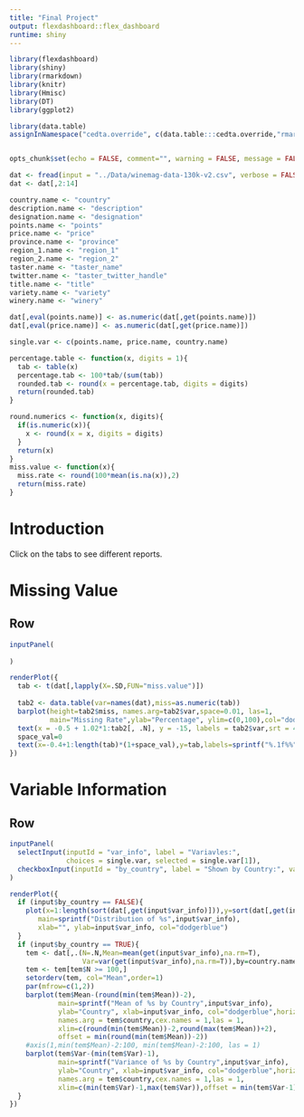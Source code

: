 ```yaml
---
title: "Final Project"
output: flexdashboard::flex_dashboard
runtime: shiny
---
```



```r
library(flexdashboard)
library(shiny)
library(rmarkdown)
library(knitr)
library(Hmisc)
library(DT)
library(ggplot2)

library(data.table)
assignInNamespace("cedta.override", c(data.table:::cedta.override,"rmarkdown"), "data.table")


opts_chunk$set(echo = FALSE, comment="", warning = FALSE, message = FALSE, tidy.opts=list(width.cutoff=55), tidy = TRUE)

```


```r
dat <- fread(input = "../Data/winemag-data-130k-v2.csv", verbose = FALSE,na.strings=c(""))
dat <- dat[,2:14]

```


```r
country.name <- "country"
description.name <- "description"           
designation.name <- "designation"           
points.name <- "points"               
price.name <- "price"                 
province.name <- "province"              
region_1.name <- "region_1"              
region_2.name <- "region_2"             
taster.name <- "taster_name"           
twitter.name <- "taster_twitter_handle" 
title.name <- "title"                 
variety.name <- "variety"              
winery.name <- "winery"               

dat[,eval(points.name)] <- as.numeric(dat[,get(points.name)])
dat[,eval(price.name)] <- as.numeric(dat[,get(price.name)])

single.var <- c(points.name, price.name, country.name)


```

```r
percentage.table <- function(x, digits = 1){
  tab <- table(x)
  percentage.tab <- 100*tab/(sum(tab))
  rounded.tab <- round(x = percentage.tab, digits = digits)
  return(rounded.tab)
}

round.numerics <- function(x, digits){
  if(is.numeric(x)){
    x <- round(x = x, digits = digits)
  }
  return(x)
}
miss.value <- function(x){
  miss.rate <- round(100*mean(is.na(x)),2)
  return(miss.rate)
}
```


Introduction
=====================================  


Click on the tabs to see different reports.


Missing Value
===================================


Row {data-height=500}
-------------------------------------

```r
inputPanel(
  
)

renderPlot({
  tab <- t(dat[,lapply(X=.SD,FUN="miss.value")])
  
  tab2 <- data.table(var=names(dat),miss=as.numeric(tab))
  barplot(height=tab2$miss, names.arg=tab2$var,space=0.01, las=1,
          main="Missing Rate",ylab="Percentage", ylim=c(0,100),col="dodgerblue")
  text(x = -0.5 + 1.02*1:tab2[, .N], y = -15, labels = tab2$var,srt = 45, cex = 1, pos = 2)
  space_val=0
  text(x=-0.4+1:length(tab)*(1+space_val),y=tab,labels=sprintf("%.1f%%",tab),pos=3)
})
```

Variable Information
=====================================  


Row {data-height=800}
-------------------------------------

```r
inputPanel(
  selectInput(inputId = "var_info", label = "Variavles:",
              choices = single.var, selected = single.var[1]),
  checkboxInput(inputId = "by_country", label = "Shown by Country:", value = FALSE)
)

renderPlot({
  if (input$by_country == FALSE){
    plot(x=1:length(sort(dat[,get(input$var_info)])),y=sort(dat[,get(input$var_info)]), 
       main=sprintf("Distribution of %s",input$var_info),
       xlab="", ylab=input$var_info, col="dodgerblue")
  }
  if (input$by_country == TRUE){
    tem <- dat[,.(N=.N,Mean=mean(get(input$var_info),na.rm=T),
                  Var=var(get(input$var_info),na.rm=T)),by=country.name]
    tem <- tem[tem$N >= 100,]
    setorderv(tem, col="Mean",order=1)
    par(mfrow=c(1,2))
    barplot(tem$Mean-(round(min(tem$Mean))-2), 
            main=sprintf("Mean of %s by Country",input$var_info),
            ylab="Country", xlab=input$var_info, col="dodgerblue",horiz=TRUE,
            names.arg = tem$country,cex.names = 1,las = 1,
            xlim=c(round(min(tem$Mean))-2,round(max(tem$Mean))+2), 
            offset = min(round(min(tem$Mean))-2))
    #axis(1,min(tem$Mean)-2:100, min(tem$Mean)-2:100, las = 1)
    barplot(tem$Var-(min(tem$Var)-1), 
            main=sprintf("Variance of %s by Country",input$var_info),
            ylab="Country", xlab=input$var_info, col="dodgerblue",horiz=TRUE,
            names.arg = tem$country,cex.names = 1,las = 1,
            xlim=c(min(tem$Var)-1,max(tem$Var)),offset = min(tem$Var-1))
  }
})
```

